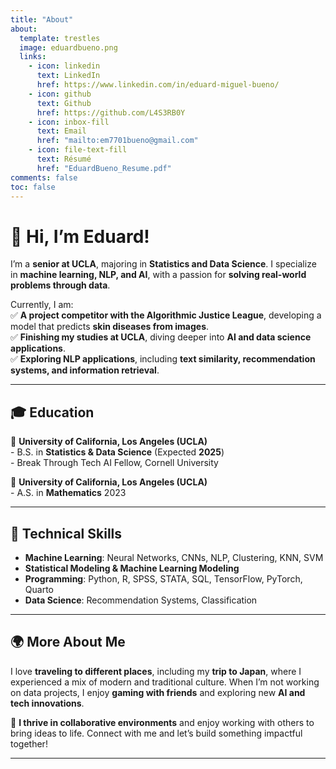 ```yaml
---
title: "About"
about:
  template: trestles
  image: eduardbueno.png
  links:
    - icon: linkedin
      text: LinkedIn
      href: https://www.linkedin.com/in/eduard-miguel-bueno/
    - icon: github
      text: Github
      href: https://github.com/L4S3RB0Y
    - icon: inbox-fill
      text: Email
      href: "mailto:em7701bueno@gmail.com"
    - icon: file-text-fill
      text: Résumé
      href: "EduardBueno_Resume.pdf"
comments: false
toc: false
---
```


# 👋 Hi, I'm Eduard!  

I’m a **senior at UCLA**, majoring in **Statistics and Data Science**. I specialize in **machine learning, NLP, and AI**, with a passion for **solving real-world problems through data**.  

Currently, I am:  
✅ **A project competitor with the Algorithmic Justice League**, developing a model that predicts **skin diseases from images**.  
✅ **Finishing my studies at UCLA**, diving deeper into **AI and data science applications**.  
✅ **Exploring NLP applications**, including **text similarity, recommendation systems, and information retrieval**.  

---

## 🎓 **Education**  

📍 **University of California, Los Angeles (UCLA)**  
- B.S. in **Statistics & Data Science** (Expected **2025**)  
- Break Through Tech AI Fellow, Cornell University  

📍 **University of California, Los Angeles (UCLA)**  
- A.S. in **Mathematics** 2023

---

## 🔬 **Technical Skills**  
- **Machine Learning**: Neural Networks, CNNs, NLP, Clustering, KNN, SVM  
- **Statistical Modeling & Machine Learning Modeling**  
- **Programming**: Python, R, SPSS, STATA, SQL, TensorFlow, PyTorch, Quarto  
- **Data Science**: Recommendation Systems, Classification  

---

## 🌍 **More About Me**  
I love **traveling to different places**, including my **trip to Japan**, where I experienced a mix of modern and traditional culture. When I’m not working on data projects, I enjoy **gaming with friends** and exploring new **AI and tech innovations**.  

🚀 **I thrive in collaborative environments** and enjoy working with others to bring ideas to life. Connect with me and let's build something impactful together!  

---
